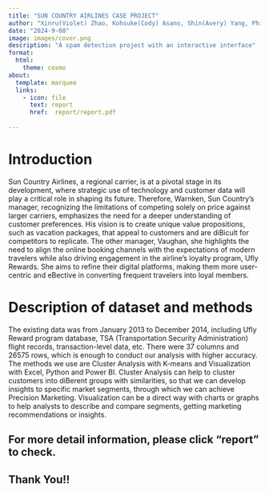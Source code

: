```yaml
---
title: "SUN COUNTRY AIRLINES CASE PROJECT"
author: "Xinru(Violet) Zhao, Kohsuke(Cody) Asano, Shin(Avery) Yang, Philip Tong, Pratiksha Gund"
date: "2024-9-08"
image: images/cover.png
description: "A spam detection project with an interactive interface"
format:
  html:
    theme: cosmo
about:
  template: marquee
  links:
    - icon: file
      text: report
      href:  report/report.pdf
  
---
```

# Introduction

Sun Country Airlines, a regional carrier, is at a pivotal stage in its development, where strategic use of technology and customer data will play a critical role in shaping its future. Therefore, Warnken, Sun Country's manager, recognizing the limitations of competing solely on price against larger carriers, emphasizes the need for a deeper understanding of customer preferences. His vision is to create unique value propositions, such as vacation packages, that appeal to customers and are diBicult for competitors to replicate. The other manager, Vaughan, she highlights the need to align the online booking channels with the expectations of modern travelers while also driving engagement in the airline’s loyalty program, Ufly Rewards. She aims to refine their digital platforms, making them more user-centric and eBective in converting frequent travelers into loyal members.

# Description of dataset and methods

The existing data was from January 2013 to December 2014, including Ufly Reward program database, TSA (Transportation Security Administration) flight records, transaction-level data, etc. There were 37 columns and 26575 rows, which is enough to conduct our analysis with higher accuracy. The methods we use are Cluster Analysis with K-means and Visualization with Excel, Python and Power BI. Cluster Analysis can help to cluster customers into diBerent groups with similarities, so that we can develop insights to specific market segments, through which we can achieve Precision Marketing. Visualization can be a direct way with charts or graphs to help analysts to describe and compare segments, getting marketing recommendations or insights.

## For more detail information, please click "report" to check.

## Thank You!!